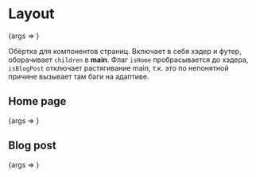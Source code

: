 
<Meta title="Layout" component={Layout} />

# Layout

<Canvas>
  <Story
    name="Basic"
    args={{ children: 'Съешь ещё этих мягких французских булок, да выпей же чаю', isHome: false, isBlogPost: false }}
  >
    {args => <Layout {...args} />}
  </Story>
</Canvas>

Обёртка для компонентов страниц. Включает в себя хэдер и футер, оборачивает `children` в **main**. Флаг `isHome` пробрасывается до хэдера, `isBlogPost` отключает растягивание main, т.к. это по непонятной причине вызывает там баги на адаптиве.

<ArgsTable story="." />

## Home page

<Canvas>
  <Story name="Home page" args={{ children: 'Съешь ещё этих мягких французских булок, да выпей же чаю', isHome: true }}>
    {args => <Layout {...args} />}
  </Story>
</Canvas>

## Blog post

<Canvas>
  <Story
    name="Blog post page"
    args={{ children: 'Съешь ещё этих мягких французских булок, да выпей же чаю', isBlogPost: true }}
  >
    {args => <Layout {...args} />}
  </Story>
</Canvas>
